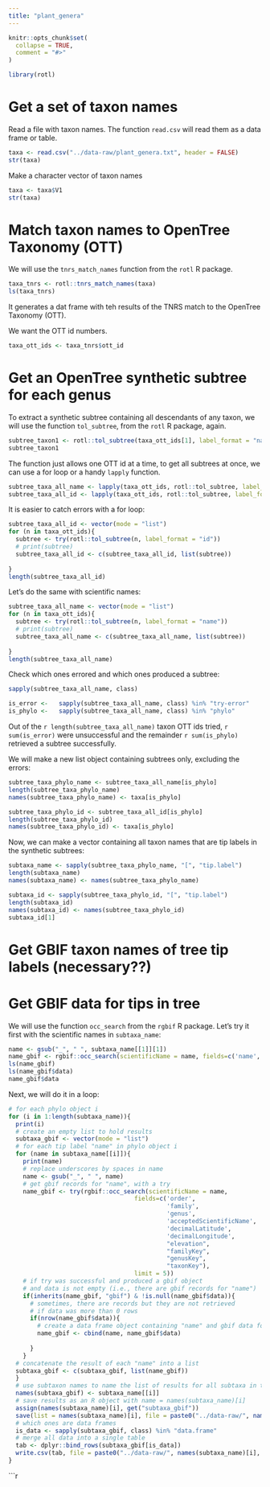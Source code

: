 ```yaml
---
title: "plant_genera"
---
```


```r
knitr::opts_chunk$set(
  collapse = TRUE,
  comment = "#>"
)
```

```r
library(rotl)
```

# Get a set of taxon names

Read a file with taxon names. The function `read.csv` will read them as a data frame or table.

```r
taxa <- read.csv("../data-raw/plant_genera.txt", header = FALSE)
str(taxa)
```

Make a character vector of taxon names
```r

taxa <- taxa$V1
str(taxa)
```

# Match taxon names to OpenTree Taxonomy (OTT)

We will use the `tnrs_match_names` function from the `rotl` R package.
```r
taxa_tnrs <- rotl::tnrs_match_names(taxa)
ls(taxa_tnrs)
```
It generates a dat frame with teh results of the TNRS match to the OpenTree Taxonomy (OTT).

We want the OTT id numbers.

```r
taxa_ott_ids <- taxa_tnrs$ott_id
```

# Get an OpenTree synthetic subtree for each genus

To extract a synthetic subtree containing all descendants of any taxon, we will use the function `tol_subtree`, from the `rotl` R package, again.

```r
subtree_taxon1 <- rotl::tol_subtree(taxa_ott_ids[1], label_format = "name")
subtree_taxon1
```

The function just allows one OTT id at a time, to get all subtrees at once, we can use a for loop or a handy `lapply` function.

```r
subtree_taxa_all_name <- lapply(taxa_ott_ids, rotl::tol_subtree, label_format = "name")
subtree_taxa_all_id <- lapply(taxa_ott_ids, rotl::tol_subtree, label_format = "id")
```
It is easier to catch errors with a for loop:

```r
subtree_taxa_all_id <- vector(mode = "list")
for (n in taxa_ott_ids){
  subtree <- try(rotl::tol_subtree(n, label_format = "id"))
  # print(subtree)
  subtree_taxa_all_id <- c(subtree_taxa_all_id, list(subtree))
  
}
length(subtree_taxa_all_id)
```

Let's do the same with scientific names:

```r
subtree_taxa_all_name <- vector(mode = "list")
for (n in taxa_ott_ids){
  subtree <- try(rotl::tol_subtree(n, label_format = "name"))
  # print(subtree)
  subtree_taxa_all_name <- c(subtree_taxa_all_name, list(subtree))
  
}
length(subtree_taxa_all_name)
```
Check which ones errored and which ones produced a subtree:

```r
sapply(subtree_taxa_all_name, class)

is_error <-   sapply(subtree_taxa_all_name, class) %in% "try-error"
is_phylo <-   sapply(subtree_taxa_all_name, class) %in% "phylo"
```

Out of the `r length(subtree_taxa_all_name)` taxon OTT ids tried, `r sum(is_error)` were unsuccessful and the remainder `r sum(is_phylo)` retrieved a subtree successfully.

We will make a new list object containing subtrees only, excluding the errors:

```r
subtree_taxa_phylo_name <- subtree_taxa_all_name[is_phylo]
length(subtree_taxa_phylo_name)
names(subtree_taxa_phylo_name) <- taxa[is_phylo]

subtree_taxa_phylo_id <- subtree_taxa_all_id[is_phylo]
length(subtree_taxa_phylo_id)
names(subtree_taxa_phylo_id) <- taxa[is_phylo]

```
Now, we can make a vector containing all taxon names that are tip labels in the synthetic subtrees:

```r
subtaxa_name <- sapply(subtree_taxa_phylo_name, "[", "tip.label")
length(subtaxa_name)
names(subtaxa_name) <- names(subtree_taxa_phylo_name)

subtaxa_id <- sapply(subtree_taxa_phylo_id, "[", "tip.label")
length(subtaxa_id)
names(subtaxa_id) <- names(subtree_taxa_phylo_id)
subtaxa_id[1]
```


# Get GBIF taxon names of tree tip labels (necessary??)

# Get GBIF data for tips in tree

We will use the function `occ_search` from the `rgbif` R package.
Let's try it first with the scientific names in `subtaxa_name`:

```r

name <- gsub("_", " ", subtaxa_name[[1]][1])
name_gbif <- rgbif::occ_search(scientificName = name, fields=c('name','decimalLatitude', 'decimalLongitude'), limit = 100)
ls(name_gbif)
ls(name_gbif$data)
name_gbif$data
```

Next, we will do it in a loop:

```r
# for each phylo object i
for (i in 1:length(subtaxa_name)){
  print(i)
  # create an empty list to hold results
  subtaxa_gbif <- vector(mode = "list")
  # for each tip label "name" in phylo object i
  for (name in subtaxa_name[[i]]){
    print(name)
    # replace underscores by spaces in name
    name <- gsub("_", " ", name)
    # get gbif records for "name", with a try
    name_gbif <- try(rgbif::occ_search(scientificName = name, 
                                   fields=c('order',
                                            'family',
                                            'genus',
                                            'acceptedScientificName',
                                            'decimalLatitude', 
                                            'decimalLongitude', 
                                            "elevation", 
                                            "familyKey", 
                                            "genusKey", 
                                            "taxonKey"),
                                   limit = 5))
    # if try was successful and produced a gbif object
    # and data is not empty (i.e., there are gbif records for "name")
    if(inherits(name_gbif, "gbif") & !is.null(name_gbif$data)){
      # sometimes, there are records but they are not retrieved
      # if data was more than 0 rows
      if(nrow(name_gbif$data)){
        # create a data frame object containing "name" and gbif data for "name"
        name_gbif <- cbind(name, name_gbif$data)
        
      }
    }
  # concatenate the result of each "name" into a list
  subtaxa_gbif <- c(subtaxa_gbif, list(name_gbif))
  }
  # use subtaxon names to name the list of results for all subtaxa in taxa
  names(subtaxa_gbif) <- subtaxa_name[[i]]
  # save results as an R object with name = names(subtaxa_name)[i]
  assign(names(subtaxa_name)[i], get("subtaxa_gbif"))
  save(list = names(subtaxa_name)[i], file = paste0("../data-raw/", names(subtaxa_name)[i], ".RData"))
  # which ones are data frames
  is_data <- sapply(subtaxa_gbif, class) %in% "data.frame"
  # merge all data into a single table
  tab <- dplyr::bind_rows(subtaxa_gbif[is_data])
  write.csv(tab, file = paste0("../data-raw/", names(subtaxa_name)[i], ".csv"))
}

```

```r
